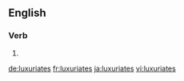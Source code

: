 ==English==

===Verb===
{{head|en}}

# {{en-third-person singular of|luxuriate}}

[[de:luxuriates]]
[[fr:luxuriates]]
[[ja:luxuriates]]
[[vi:luxuriates]]